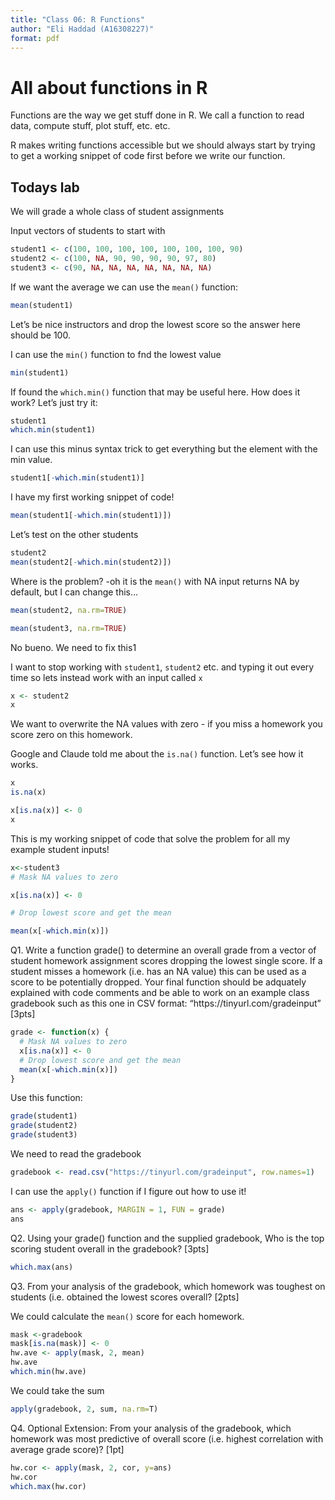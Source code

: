 ```yaml
---
title: "Class 06: R Functions"
author: "Eli Haddad (A16308227)"
format: pdf
---
```

# All about functions in R

Functions are the way we get stuff done in R. We call a function to read data, compute stuff, plot stuff, etc. etc.

R makes writing functions accessible but we should always start by trying to get a working snippet of code first before we write our function.

## Todays lab

We will grade a whole class of student assignments

Input vectors of students to start with
```r
student1 <- c(100, 100, 100, 100, 100, 100, 100, 90)
student2 <- c(100, NA, 90, 90, 90, 90, 97, 80)
student3 <- c(90, NA, NA, NA, NA, NA, NA, NA)
```

If we want the average we can use the `mean()` function:

```r
mean(student1)
```

Let's be nice instructors and drop the lowest score so the answer here should be 100.

I can use the `min()` function to fnd the lowest value

```r
min(student1)
```
If found the `which.min()` function that may be useful here. How does it work? Let's just try it:

```r
student1
which.min(student1)
```

I can use this minus syntax trick to get everything but the element with the min value.

```r
student1[-which.min(student1)]
```
I have my first working snippet of code!
```r
mean(student1[-which.min(student1)])
```
Let's test on the other students
```r
student2
mean(student2[-which.min(student2)])
```
Where is the problem? -oh it is the `mean()` with NA input returns NA by default, but I can change this...

```r
mean(student2, na.rm=TRUE)
```

```r
mean(student3, na.rm=TRUE)
```

No bueno. We need to fix this1

I want to stop working with `student1`, `student2` etc. and typing it out every time so lets instead work with an input called `x`

```r
x <- student2
x
```
We want to overwrite the NA values with zero - if you miss a homework you score zero on this homework. 

Google and Claude told me about the `is.na()` function. Let's see how it works.

```r
x
is.na(x)
```

```r
x[is.na(x)] <- 0
x
```
This is my working snippet of code that solve the problem for all my example student inputs!
```r

x<-student3
# Mask NA values to zero

x[is.na(x)] <- 0

# Drop lowest score and get the mean

mean(x[-which.min(x)])
```

Q1. Write a function grade() to determine an overall grade from a vector of student homework
assignment scores dropping the lowest single score. If a student misses a homework (i.e. has an
NA value) this can be used as a score to be potentially dropped. Your final function should be
adquately explained with code comments and be able to work on an example class gradebook
such as this one in CSV format: “https://tinyurl.com/gradeinput” [3pts]

```r

grade <- function(x) {
  # Mask NA values to zero
  x[is.na(x)] <- 0
  # Drop lowest score and get the mean
  mean(x[-which.min(x)])
}

```

Use this function: 
```r
grade(student1)
grade(student2)
grade(student3)
```

We need to read the gradebook

```r
gradebook <- read.csv("https://tinyurl.com/gradeinput", row.names=1)

```
I can use the `apply()` function if I figure out how to use it!

```r
ans <- apply(gradebook, MARGIN = 1, FUN = grade)
ans

```

Q2. Using your grade() function and the supplied gradebook, Who is the top scoring student
overall in the gradebook? [3pts]

```r
which.max(ans)
```
Q3. From your analysis of the gradebook, which homework was toughest on students (i.e. obtained
the lowest scores overall? [2pts]

We could calculate the `mean()` score for each homework.
```r
mask <-gradebook
mask[is.na(mask)] <- 0
hw.ave <- apply(mask, 2, mean)
hw.ave
which.min(hw.ave)
```
We could take the sum

```r
apply(gradebook, 2, sum, na.rm=T)
```
Q4. Optional Extension: From your analysis of the gradebook, which homework was most
predictive of overall score (i.e. highest correlation with average grade score)? [1pt]

```r
hw.cor <- apply(mask, 2, cor, y=ans)
hw.cor
which.max(hw.cor)

```

